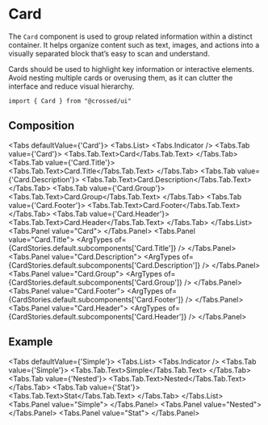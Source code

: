 
<Meta of={CardStories} />

# Card

The `Card` component is used to group related information within a distinct container.
It helps organize content such as text, images, and actions into a visually separated block that’s easy to scan and understand.

Cards should be used to highlight key information or interactive elements. Avoid nesting multiple cards or overusing them, as it can clutter the interface and reduce visual hierarchy.

```tsx
import { Card } from "@crossed/ui"
```

## Composition

<Tabs defaultValue={'Card'}>
  <Tabs.List>
    <Tabs.Indicator />
    <Tabs.Tab value={'Card'}>
      <Tabs.Tab.Text>Card</Tabs.Tab.Text>
    </Tabs.Tab>
    <Tabs.Tab value={'Card.Title'}>
      <Tabs.Tab.Text>Card.Title</Tabs.Tab.Text>
    </Tabs.Tab>
    <Tabs.Tab value={'Card.Description'}>
      <Tabs.Tab.Text>Card.Description</Tabs.Tab.Text>
    </Tabs.Tab>
    <Tabs.Tab value={'Card.Group'}>
      <Tabs.Tab.Text>Card.Group</Tabs.Tab.Text>
    </Tabs.Tab>
    <Tabs.Tab value={'Card.Footer'}>
      <Tabs.Tab.Text>Card.Footer</Tabs.Tab.Text>
    </Tabs.Tab>
    <Tabs.Tab value={'Card.Header'}>
      <Tabs.Tab.Text>Card.Header</Tabs.Tab.Text>
    </Tabs.Tab>
  </Tabs.List>
  <Tabs.Panel value="Card">
    <ArgTypes of={CardStories.default.component} />
  </Tabs.Panel>
  <Tabs.Panel value="Card.Title">
    <ExtendText />
    <ArgTypes of={CardStories.default.subcomponents['Card.Title']} />
  </Tabs.Panel>
  <Tabs.Panel value="Card.Description">
    <ExtendText />
    <ArgTypes of={CardStories.default.subcomponents['Card.Description']} />
  </Tabs.Panel>
  <Tabs.Panel value="Card.Group">
    <ArgTypes of={CardStories.default.subcomponents['Card.Group']} />
  </Tabs.Panel>
  <Tabs.Panel value="Card.Footer">
    <ArgTypes of={CardStories.default.subcomponents['Card.Footer']} />
  </Tabs.Panel>
  <Tabs.Panel value="Card.Header">
    <ArgTypes of={CardStories.default.subcomponents['Card.Header']} />
  </Tabs.Panel>
</Tabs>

## Example

<Tabs defaultValue={'Simple'}>
  <Tabs.List>
    <Tabs.Indicator />
    <Tabs.Tab value={'Simple'}>
      <Tabs.Tab.Text>Simple</Tabs.Tab.Text>
    </Tabs.Tab>
    <Tabs.Tab value={'Nested'}>
      <Tabs.Tab.Text>Nested</Tabs.Tab.Text>
    </Tabs.Tab>
    <Tabs.Tab value={'Stat'}>
      <Tabs.Tab.Text>Stat</Tabs.Tab.Text>
    </Tabs.Tab>
  </Tabs.List>
  <Tabs.Panel value="Simple">
    <Canvas of={CardStories.Primary} />
  </Tabs.Panel>
  <Tabs.Panel value="Nested">
    <Canvas of={CardStories.CardInCard} />
  </Tabs.Panel>
  <Tabs.Panel value="Stat">
    <Canvas of={CardStories.CardStat} />
  </Tabs.Panel>
</Tabs>
